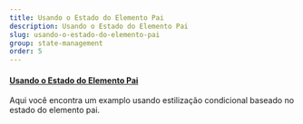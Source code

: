 ```yaml
---
title: Usando o Estado do Elemento Pai
description: Usando o Estado do Elemento Pai
slug: usando-o-estado-do-elemento-pai
group: state-management
order: 5
---
```


#### [Usando o Estado do Elemento Pai](https://tailwindcss.com/docs/hover-focus-and-other-states#styling-based-on-parent-state)

Aqui você encontra um examplo usando estilização condicional baseado no estado do elemento pai.
